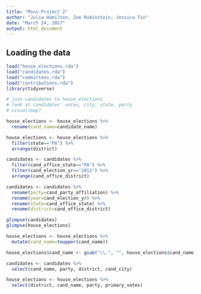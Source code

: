 ```yaml
---
title: "Mini-Project 2"
author: "Julia Hamilton, Zoe Rubinstein, Jessica Tin"
date: "March 24, 2017"
output: html_document
---
```



## Loading the data

```r
load("house_elections.rda")
load("candidates.rda")
load("committees.rda")
load("contributions.rda")
library(tidyverse)

# join candidates to house_elections
# look at candidates' votes, city, state, party
# visual/map?

house_elections <- house_elections %>%
  rename(cand_name=candidate_name) 

house_elections <- house_elections %>%
  filter(state=="PA") %>%
  arrange(district)

candidates <- candidates %>%
  filter(cand_office_state=="PA") %>%
  filter(cand_election_yr=="2012") %>%
  arrange(cand_office_district)

candidates <- candidates %>%
  rename(party=cand_party_affiliation) %>%
  rename(year=cand_election_yr) %>%
  rename(state=cand_office_state) %>%
  rename(district=cand_office_district)

glimpse(candidates)
glimpse(house_elections)

house_elections <- house_elections %>%
  mutate(cand_name=toupper(cand_name))

house_elections$cand_name <- gsub("\\.", "", house_elections$cand_name)
```

```r
candidates <- candidates %>%
  select(cand_name, party, district, cand_city)

house_elections <- house_elections %>%
  select(district, cand_name, party, primary_votes)
```




